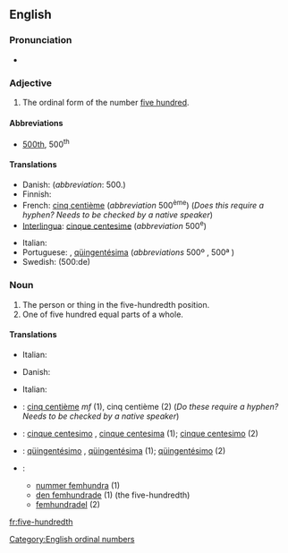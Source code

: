 ==English==

===Pronunciation===
* {{audio|en-us-five-hundredth.ogg|Audio (US)|lang=en}}

===Adjective===
{{en-adj|sg=[[five]]-[[hundredth]]|-}}

# The ordinal form of the number [[five hundred]].

====Abbreviations====
* [[500th]], 500<sup>th</sup>

====Translations====
{{trans-top|the ordinal form of the number five hundred}}
* Danish: {{t|da|fem hundrede}} (''abbreviation'': 500.)
* Finnish: {{t|fi|viidessadas}}
* French: [[cinq centième]] (''abbreviation'' 500<sup>ème</sup>) (''Does this require a hyphen?  Needs to be checked by a native speaker'')
* [[Interlingua]]: [[cinque centesime]] (''abbreviation'' 500<sup>e</sup>)
{{trans-mid}}
* Italian: {{t|it|cinquecentesimo}}
* Portuguese: {{t|pt|qüingentésimo|m}}, [[qüingentésima]] {{g|f}} (''abbreviations'' 500º {{g|m}}, 500ª {{g|f}})
* Swedish: {{t|sv|femhundrade}} (500:de)
{{trans-bottom}}

===Noun===
{{en-noun}}

# The person or thing in the five-hundredth position.
# One of five hundred equal parts of a whole.

====Translations====
{{trans-top|the person or thing in the five-hundredth position}}
* Italian: {{t|it|cinquecentesimo|m}}
{{trans-mid}}
{{trans-bottom}}

{{trans-top|one of five hundred equal parts of a whole}}
* Danish: {{t|da|fem hundrededel|c}}
{{trans-mid}}
* Italian: {{t|it|cinquecentesimo|m}}
{{trans-bottom}}

{{checktrans-top}}
* {{ttbc|fr}}: [[cinq centième]] ''mf'' (1), cinq centième {{g|m}} (2) (''Do these require a hyphen?  Needs to be checked by a native speaker'')
* {{ttbc|ia}}: [[cinque centesimo]] {{g|m}}, [[cinque centesima]] {{g|f}} (1); [[cinque centesimo]] (2)
* {{ttbc|pt}}: [[qüingentésimo]] {{g|m}}, [[qüingentésima]] {{g|f}} (1); [[qüingentésimo]] {{g|m}} (2)
* {{ttbc|sv}}:
** [[nummer femhundra]] (1)
** [[den femhundrade]] (1) (the five-hundredth)
** [[femhundradel]] (2)
{{trans-bottom}}

[[Category:English ordinal numbers]]

[[fr:five-hundredth]]